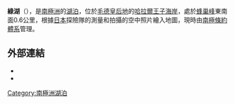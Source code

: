 {{coord|69|1|S|39|36|E|source:GNIS|display=title}}

'''綠湖'''（{{lang-en|Lake Midori}}），是[[南極洲|南極洲]]的[[湖泊|湖泊]]，位於[[毛德皇后地|毛德皇后地]]的[[哈拉爾王子海岸|哈拉爾王子海岸]]，處於[[蜂巢峰|蜂巢峰]]東南面0.6公里，根據[[日本|日本]]探險隊的測量和拍攝的空中照片繪入地圖，現時由[[南極條約體系|南極條約體系]]管理。

==外部連結==
*{{cite gnis | type = antarid | id = 9942| name = Lake Midori | accessdate = 2013-09-24}}
*{{usgs-gazetteer|id=9942}}

{{Antarctica-geo-stub}}
[[Category:南極洲湖泊|Category:南極洲湖泊]]